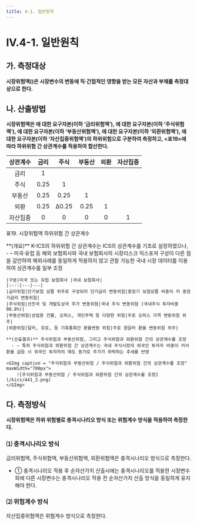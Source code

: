 ```yaml
---
title: 4-1. 일반원칙
---
```

# IV.4-1. 일반원칙

## 가. 측정대상
**시장위험액(<OverlayDemo id="시장리스크" />)은 시장변수의 변동에 직·간접적인 영향을 받는 모든 자산과 부채를 측정대상으로 한다.**

## 나. 산출방법
**시장위험액은 <OverlayDemo id="금리위험" />에 대한 요구자본(이하 ‘금리위험액’), <OverlayDemo id="주식위험" />에 대한 요구자본(이하 ‘주식위험액’), <OverlayDemo id="부동산위험" />에 대한 요구자본(이하 ‘부동산위험액’), <OverlayDemo id="외환위험" />에 대한 요구자본(이하 ‘외환위험액’), <OverlayDemo id="자산집중위험" />에 대한 요구자본(이하 ‘자산집중위험액’)의 하위위험으로 구분하여 측정하고,
\<표19>에 따라 하위위험 간 상관계수를 적용하여 합산한다.**

|상관계수|금리|주식|부동산|외환|자산집중|
|:--:|:--:|:--:|:--:|:--:|:--:|
|금리|1|||||
|주식|0.25|1||||
|부동산|0.25|0.25|1|||
|외환|0.25|∆0.25|0.25|1||
|자산집중|0|0|0|0|1|

<GCaption>표19. 시장위험액 하위위험 간 상관계수</GCaption>


<Accordion multiple activeIndex={[]}>
<AccordionTab header="시장위험액 하위위험 간 상관계수 도출 근거">
    **(개요)** K-ICS의 <OverlayDemo id="시장리스크" /> 하위위험 간 상관계수는 ICS의 상관계수를 기초로 설정하였으나,
      - – 미국·유럽 등 해외 보험회사와 국내 보험회사의 시장리스크 익스포져 구성이 다른 점을 감안하여 해외사례를 동일하게 적용하지 않고 관찰 가능한 국내 시장 데이터를 이용하여 상관계수를 일부 조정

    |구분|미국 또는 유럽 보험회사 |국내 보험회사|
    |:--:|---|---|
    |금리위험|단기보험 상품 위주로 구성되어 단기금리 변동위험|중장기 보험상품 비중이 커 중장기금리 변동위험|  
    |주식위험|선진국 및 개발도상국 주가 변동위험|국내 주식 변동위험 (국내주식 투자비중 98.8%)|
    |부동산위험|상업용 건물, 오피스, 개인주택 등 다양한 위험|주로 오피스 가격 변동위험 위주|
    |외환위험|달러, 유로, 등 기축통화간 환율변동 위험|주로 원달러 환율 변동위험 위주|

    **(산출결과)** 주식위험과 부동산위험, 그리고 주식위험과 외환위험 간의 상관계수를 조정
      - – 특히 주식위험과 외환위험 간 상관계수는 국내 주식시장의 외국인 투자자 비중이 커서 환율 급등 시 외국인 투자자의 매도 증가로 주가가 하락하는 추세를 반영

    <GImg caption = "주식위험과 부동산위험 / 주식위험과 외환위험 간의 상관계수를 조정" maxWidth="700px">
        ![주식위험과 부동산위험 / 주식위험과 외환위험 간의 상관계수를 조정](/kics/441_2.png)
    </GImg>

</AccordionTab>
</Accordion>

## 다. 측정방식
**시장위험액은 하위 위험별로 충격시나리오 방식 또는 위험계수 방식을 적용하여 측정한다.**

### ⑴ 충격시나리오 방식
금리위험액, 주식위험액, 부동산위험액, 외환위험액은 충격시나리오 방식으로 측정한다.
- ① 충격시나리오 적용 후 순자산가치 산출시에는 충격시나리오를 적용한 시장변수 외에 다른 시장변수는 충격시나리오 적용 전 순자산가치 산출 방식을 동일하게 유지해야 한다.

### ⑵ 위험계수 방식
자산집중위험액은 위험계수 방식으로 측정한다.
